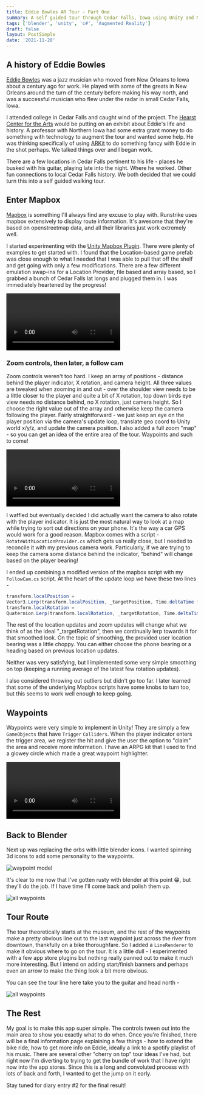 ```yaml
---
title: Eddie Bowles AR Tour - Part One
summary: A self guided tour through Cedar Falls, Iowa using Unity and Mapbox
tags: ['blender', 'unity', 'c#', 'Augmented Reality']
draft: false
layout: PostSimple
date: '2021-11-28'
---
```


## A history of Eddie Bowles

[Eddie Bowles](https://wcfcourier.com/news/local/paving-the-way-brought-to-lay-brick-eddie-bowles-taught-a-generation-of-blues-musicians/article_d0a1f68d-d94d-5384-ab89-133ac4da0f7c.html) was a jazz musician who moved from New Orleans to Iowa about a century ago for work. He played with some of the greats in New Orleans around the turn of the century before making his way north, and was a successful musician who flew under the radar in small Cedar Falls, Iowa.

I attended college in Cedar Falls and caught wind of the project. The [Hearst Center for the Arts](https://www.thehearst.org/) would be putting on an exhibit about Eddie's life and history. A professor with Northern Iowa had some extra grant money to do something with technology to augment the tour and wanted some help. He was thinking specifically of using [ARKit](https://developer.apple.com/augmented-reality/) to do something fancy with Eddie in the shot perhaps. We talked things over and I began work.

There are a few locations in Cedar Falls pertinent to his life - places he busked with his guitar, playing late into the night. Where he worked. Other fun connections to local Cedar Falls history. We both decided that we could turn this into a self guided walking tour.

## Enter Mapbox

[Mapbox](https://www.mapbox.com/) is something I'll always find any excuse to play with.  Runstrike uses mapbox extensively to display route information. It's awesome that they're based on openstreetmap data, and all their libraries just work extremely well.

I started experimenting with the [Unity Mapbox Plugin](https://www.mapbox.com/unity). There were plenty of examples to get started with. I found that the Location-based game prefab was close enough to what I needed that I was able to pull that off the shelf and get going with only a few modifications. There are a few different emulation swap-ins for a Location Provider, file based and array based, so I grabbed a bunch of Cedar Falls lat longs and plugged them in. I was immediately heartened by the progress!

<video controls >
    <source src="/static/videos/eddie-bowles/cedar-falls-map.mp4"/>
</video>

### Zoom controls, then later, a follow cam

Zoom controls weren't too hard. I keep an array of positions - distance behind the player indicator, X rotation, and camera height. All three values are tweaked when zooming in and out - over the shoulder view needs to be a little closer to the player and quite a bit of X rotation, top down birds eye view needs no distance behind, no X rotation, just camera height. So I choose the right value out of the array and otherwise keep the camera following the player. Fairly straightforward - we just keep an eye on the player position via the camera's update loop, translate geo coord to Unity world x/y/z, and update the camera position. I also added a full zoom "map" - so you can get an idea of the entire area of the tour. Waypoints and such to come!

<video controls >
    <source src="/static/videos/eddie-bowles/zoom.mp4"/>
</video>

I waffled but eventually decided I did actually want the camera to also rotate with the player indicator. It is just the most natural way to look at a map while trying to sort out directions on your phone. It's the way a car GPS would work for a good reason. Mapbox comes with a script - `RotateWithLocationProvider.cs` which gets us really close, but I needed to reconcile it with my previous camera work. Particularly, if we are trying to keep the camera some distance behind the indicator, "behind" will change based on the player bearing!

I ended up combining a modified version of the mapbox script with my `FollowCam.cs` script. At the heart of the update loop we have these two lines -

```csharp
transform.localPosition =
Vector3.Lerp(transform.localPosition, _targetPosition, Time.deltaTime * _updateFactor);
transform.localRotation =
Quaternion.Lerp(transform.localRotation, _targetRotation, Time.deltaTime * _updateFactor);
```

The rest of the location updates and zoom updates will change what we think of as the ideal "_targetRotation", then we continually lerp towards it for that smoothed look. On the topic of smoothing, the provided user location bearing was a little choppy. You can either choose the phone bearing or a heading based on previous location updates.

Neither was very satisfying, but I implemented some very simple smoothing on top (keeping a running average of the latest few rotation updates).

I also considered throwing out outliers but didn't go too far. I later learned that some of the underlying Mapbox scripts have some knobs to turn too, but this seems to work well enough to keep going.

## Waypoints

Waypoints were very simple to implement in Unity! They are simply a few `GameObjects` that have `Trigger` `Colliders`. When the player indicator enters the trigger area, we register the hit and give the user the option to "claim" the area and receive more information. I have an ARPG kit that I used to find a glowey circle which made a great waypoint highlighter.

<video controls >
    <source src="/static/videos/eddie-bowles/waypoint.mp4"/>
</video>

## Back to Blender

Next up was replacing the orbs with little blender icons. I wanted spinning 3d icons to add some personality to the waypoints.

![waypoint model](/static/images/eddie-bowles/blender-model.png)

It's clear to me now that I've gotten rusty with blender at this point :grin:, but they'll do the job. If I have time I'll come back and polish them up.

![all waypoints](/static/images/eddie-bowles/all-waypoints.png)

## Tour Route

The tour theoretically starts at the museum, and the rest of the waypoints make a pretty obvious line out to the last waypoint just across the river from downtown, thankfully on a bike thoroughfare. So I added a `LineRenderer` to make it obvious where to go on the tour. It is a little dull - I experimented with a few app store plugins but nothing really panned out to make it much more interesting. But I intend on adding start/finish banners and perhaps even an arrow to make the thing look a bit more obvious.

You can see the tour line here take you to the guitar and head north -

![all waypoints](/static/images/eddie-bowles/tour-line.png)

## The Rest

My goal is to make this app super simple. The controls tween out into the main area to show you exactly what to do when. Once you're finished, there will be a final information page explaining a few things - how to extend the bike ride, how to get more info on Eddie, ideally a link to a spotify playlist of his music. There are several other "cherry on top" tour ideas I've had, but right now I'm diverting to trying to get the bundle of work that I have right now into the app stores. Since this is a long and convoluted process with lots of back and forth, I wanted to get the jump on it early.

Stay tuned for diary entry #2 for the final result!